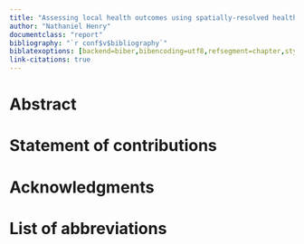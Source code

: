 ```yaml
---
title: "Assessing local health outcomes using spatially-resolved health surveillance data"
author: "Nathaniel Henry"
documentclass: "report"
bibliography: "`r conf$v$bibliography`"
biblatexoptions: [backend=biber,bibencoding=utf8,refsegment=chapter,style=nature,giveninits=true,doi=false,url=true,isbn=false,clearlang=true,defernumbers=true]
link-citations: true
---
```


\pagenumbering{roman}


# Abstract {-}

\begin{spacing}{1.15}

Complete and accurate health information systems are necessary inputs for effective health policy. Although many countries maintain civil registration and infectious disease surveillance systems, variation in data completeness often impedes analysis of aggregated health records at the spatial level where policymaking occurs, discouraging greater investment in these systems.

This thesis aims to integrate health information systems into local health decision-making using spatial modelling approaches. In four case studies, I introduce a class of spatial statistical models based on incomplete vital and health surveillance records that offer insights into the health of a country that would be impossible to derive from other sources.

I demonstrate how CRVS can be synthesized with supplementary spatial data sources to estimate both neonatal mortality and CRVS completeness by municipality across Mexico. This spatial modelling strategy can be applied to a wide array of health outcomes, including infectious diseases. I demonstrate how an analogous model can combine data from a tuberculosis (TB) prevalence survey and TB case notifications to estimate TB prevalence across Uganda.

Complete registration of births and deaths ensures that all citizens receive the same legal and health protections.  I take a holistic approach to analyze the India's three health surveillance systems in relation to the Indian National Health Plan’s child survival goals.

The COVID-19 pandemic has highlighted gaps in health surveillance capacity worldwide, including in high-income countries. In Italy, I develop a small-area excess mortality model to estimate the number of misdiagnosed COVID-19 deaths during the first six months of the pandemic. This analysis reveals important information about the mortality dynamics of the pandemic across the sub-populations of Italy.

The results and conclusions of these case studies are discussed with recommendations for how these findings influence our understanding of health information systems and implications for greater integration between health surveillance data and policy.

\end{spacing}


# Statement of contributions {-}

\begin{spacing}{1.15}

My supervisors, Catrin Moore, Pete Gething, and Simon Hay, provided methodological and scientific guidance throughout all stages of this work. Additional contributors for each chapter are listed below.

For Chapter Two, the Mexican National Institute for Geography and Statistics (INEGI) provided data on births and neonatal deaths by municipality. I developed the research question, extracted all data, and developed the underlying statistical model. Bernardo Hernandez provided guidance on factors influencing birth and death registration completeness across Mexico. Michael Chipeta provided guidance for the tuning and validation of the statistical model.

For Chapter Three, data was provided by the Uganda National Tuberculosis and Leprosy Control Programme (NTLP). Tim Lucas, Ewan Cameron, and Dan Weiss provided feedback on early iterations of the joint statistical model. Jennifer Ross at the University of Washington provided guidance on tuberculosis burden estimation methods. Michael Chipeta reviewed this chapter and provided guidance for the sensitivity analyses presented in Appendix \@ref(appendix-to-chapter-three).

The research questions addressed in Chapter Four emerged from a study led by Rakhi Dandona at the Public Health Foundation of India (PHFI), for which I developed the spatial modelling approach: Dandona, R., Kumar, G. A., Henry, N., \textit{et al.} (2020). Subnational mapping of under-5 and neonatal mortality trends in India: the Global Burden of Disease Study 2000–17. \textit{The Lancet}, 395(10237), 1640–1658. I developed the research questions and analysis strategy for Chapter Four in conversation with Catrin Moore and Simon Hay. For the analysis in this chapter, I extended code that was developed by the Local Burden of Disease team at the Institute for Health Metrics and Evaluation (IHME) with assistance from Michael Collison. Stefanie Watson at IHME extracted survey data that was used in this work. Lalit Dandona at PHFI provided guidance on the relationship between health data and policy in India. I produced the model estimates, projections, all figures, and comparisons between data sources presented in this chapter.

For Chapter Five, data was provided by the Italian National Institute of Statistics (Istat). Michael Chipeta, Ahmed Elagali, and Michele Nguyen provided guidance for the tuning and validation of the excess mortality statistical model. The work for Chapter Five is currently under review as: Henry, N. \textit{et al.} Variation in COVID-19 excess mortality by age, sex, and province within Italy [submitted to \textit{Scientific Reports}, June 2020]. I would like to thank all co-authors for their contributions to the manuscript and can confirm that the work produced in this thesis is my own. Other paper contributions alongside this thesis are detailed in Appendix E.

\end{spacing}


# Acknowledgments {-}

\begin{spacing}{1.15}

Every thesis is the culmination of a journey---mine was marked by detours, late nights, unexpected joys, and the greatest health crisis in a century. I am extremely grateful to Simon Hay for showing me the potential and the purpose of disease mapping. Thank you also to Pete Gething, who helped me refine a passion for seemingly intractable data into a concrete research project. To Catrin Moore, who offered me her unwavering support through the hardest days of my thesis: thank you for guiding the way.

I would also like to thank the many colleagues who have generously shared their time and knowledge with me. I have been enormously lucky to work with and learn from members of the Malaria Atlas Project, the Oxford AMR group, and the Local Burden of Disease team over the past three years. A special thanks to Michael Chipeta, who went above and beyond to help me grow as a spatial statistician and researcher. I am also enormously grateful to have worked with Jennifer Ross, whose deep knowledge of and passion for TB research continues to inspire me.

I am hugely appreciative of my office mates and friends who have been by my side, first in person and then in spirit, throughout my graduate studies. To my VR and U5M teams, thank you for being the salt of the earth; to my Torch Club friends, thank you for adding the spice to life.

None of this would have been possible without the love and support of my family. Mom and dad, thank you for always believing in my adventures. Lizzie, thank you for always keeping it real.

Finally, I dedicate this thesis to my fiancee Ellen. Four years ago, at a pivotal moment, she asked me what I wanted to wake up to do every day for the rest of my life---this is the start of my answer. Thank you for everything since then and for everything to come.


\setcounter{tocdepth}{3}
\tableofcontents
\addcontentsline{toc}{chapter}{Table of contents}

\listoffigures
\addcontentsline{toc}{chapter}{List of figures}


\listoftables
\addcontentsline{toc}{chapter}{List of tables}
\end{spacing}


# List of abbreviations {-}

\begin{acronym}
  \acro{AHS}{Annual Health Surveys, India}
  \acro{AIS}{AIDS Indicator Surveys}
  \acro{ART}{Antiretroviral therapy}
  \acro{BH}{Birth history}
  \acro{CAR}{Conditional autoregressive}
  \acro{CRS}{Civil Registration System, India}
  \acro{CRVS}{Civil registration and vital statistics}
  \acro{DHS}{Demographic and Health Surveys}
  \acro{DLHS}{District Level Household Surveys, India}
  \acro{DPT3}{Diptheria, tetanus toxoid, and pertussis vaccine}
  \acro{EuroMOMO}{European Mortality Monitoring Activity}
  \acro{GLM}{Generalized linear modelling}
  \acro{HAQ}{Health Access and Quality Index}
  \acro{HDI}{Human Development Index}
  \acro{IHME}{Institute for Health Metrics and Evaluation}
  \acro{IID}{Independently and identically distributed}
  \acro{IMR}{Infant mortality rate}
  \acro{INEGI}{National Institute for Geography and Statistics, Mexico}
  \acro{INLA}{Integrated Nested Laplace Approximation}
  \acro{IQR}{Inter-quartile range}
  \acro{Istat}{Italian National Institute of Statistics}
  \acro{KEMRI}{Kenya Medical Research Institute}
  \acro{LMICs}{Low- and middle-income countries}
  \acro{MAP}{Malaria Atlas Project}
  \acro{MICS}{Multiple Indicator Cluster Surveys}
  \acro{MIS}{Malaria Indicator Surveys}
  \acro{NFHS}{National Family Health Surveys, India}
  \acro{NHP}{National Health Policy, India}
  \acro{NMR}{Neonatal mortality rate}
  \acro{NTLP}{National Tuberculosis and Leprosy Programme, Uganda}
  \acro{SCORE}{Survey, Count, Optimize, Review, Enable}
  \acro{SMR}{Standardized mortality ratio}
  \acro{SRS}{Sample Registration System, India}
  \acro{TB}{Tuberculosis}
  \acro{U5MR}{Under-5 mortality rate}
  \acro{UI}{Uncertainty Interval}
  \acro{UN}{United Nations}
  \acro{UN IGME}{United Nations Inter-agency Group on Mortality Estimation}
  \acro{UNICEF}{United Nations Children's Fund}
  \acro{USAID}{United States Agency for International Development}
  \acro{WHO}{World Health Organization}
\end{acronym}
